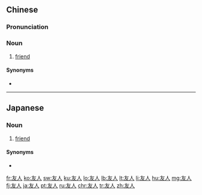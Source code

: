 ==Chinese==
{{zh-forms}}

===Pronunciation===
{{zh-pron
|m=yǒurén
|c=jau5 jan4
|mn=qz,xm:iú-lîn/zz:iú-jîn
|cat=n
}}

===Noun===
{{zh-noun}}

# [[friend]]

====Synonyms====
* {{zh-l|朋友|tr=péngyou}}

----

==Japanese==
{{ja-kanjitab|ゆう|じん|yomi=on}}

===Noun===
{{ja-noun|ゆうじん}}

# [[friend]]

====Synonyms====
* {{ja-r|友達|ともだち}}

[[fr:友人]]
[[ko:友人]]
[[sw:友人]]
[[ku:友人]]
[[lo:友人]]
[[lb:友人]]
[[lt:友人]]
[[li:友人]]
[[hu:友人]]
[[mg:友人]]
[[fj:友人]]
[[ja:友人]]
[[pt:友人]]
[[ru:友人]]
[[chr:友人]]
[[tr:友人]]
[[zh:友人]]
